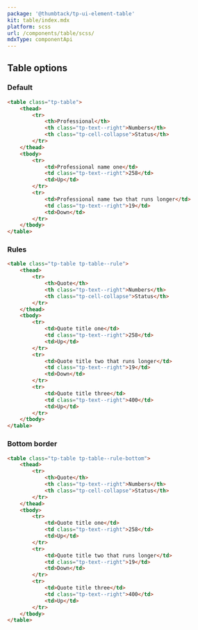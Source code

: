 ```yaml
---
package: '@thumbtack/tp-ui-element-table'
kit: table/index.mdx
platform: scss
url: /components/table/scss/
mdxType: componentApi
---
```



## Table options

### Default

```html
<table class="tp-table">
    <thead>
        <tr>
            <th>Professional</th>
            <th class="tp-text--right">Numbers</th>
            <th class="tp-cell-collapse">Status</th>
        </tr>
    </thead>
    <tbody>
        <tr>
            <td>Professional name one</td>
            <td class="tp-text--right">258</td>
            <td>Up</td>
        </tr>
        <tr>
            <td>Professional name two that runs longer</td>
            <td class="tp-text--right">19</td>
            <td>Down</td>
        </tr>
    </tbody>
</table>
```

### Rules

```html
<table class="tp-table tp-table--rule">
    <thead>
        <tr>
            <th>Quote</th>
            <th class="tp-text--right">Numbers</th>
            <th class="tp-cell-collapse">Status</th>
        </tr>
    </thead>
    <tbody>
        <tr>
            <td>Quote title one</td>
            <td class="tp-text--right">258</td>
            <td>Up</td>
        </tr>
        <tr>
            <td>Quote title two that runs longer</td>
            <td class="tp-text--right">19</td>
            <td>Down</td>
        </tr>
        <tr>
            <td>Quote title three</td>
            <td class="tp-text--right">400</td>
            <td>Up</td>
        </tr>
    </tbody>
</table>
```

### Bottom border

```html
<table class="tp-table tp-table--rule-bottom">
    <thead>
        <tr>
            <th>Quote</th>
            <th class="tp-text--right">Numbers</th>
            <th class="tp-cell-collapse">Status</th>
        </tr>
    </thead>
    <tbody>
        <tr>
            <td>Quote title one</td>
            <td class="tp-text--right">258</td>
            <td>Up</td>
        </tr>
        <tr>
            <td>Quote title two that runs longer</td>
            <td class="tp-text--right">19</td>
            <td>Down</td>
        </tr>
        <tr>
            <td>Quote title three</td>
            <td class="tp-text--right">400</td>
            <td>Up</td>
        </tr>
    </tbody>
</table>
```
